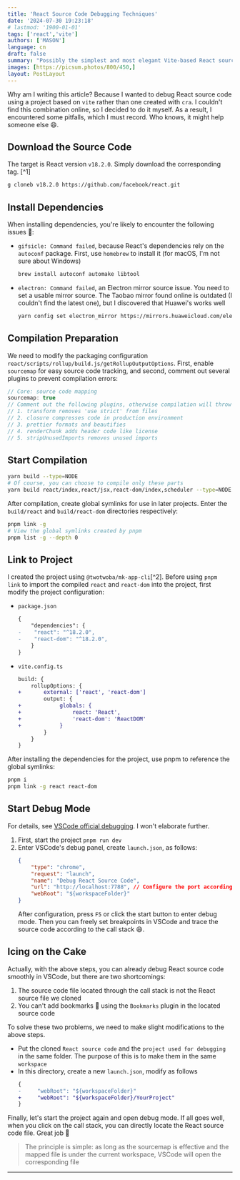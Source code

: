 ```yaml
---
title: 'React Source Code Debugging Techniques'
date: '2024-07-30 19:23:18'
# lastmod: '1900-01-01'
tags: ['react','vite']
authors: ['MASON']
language: cn
draft: false
summary: "Possibly the simplest and most elegant Vite-based React source code debugging technique. Want to check out this step-by-step tutorial? 👻"
images: [https://picsum.photos/800/450,]
layout: PostLayout
---
```


Why am I writing this article? Because I wanted to debug React source code using a project based on `vite` rather than one created with `cra`. I couldn't find this combination online, so I decided to do it myself. As a result, I encountered some pitfalls, which I must record. Who knows, it might help someone else 😄.

## Download the Source Code

The target is React version `v18.2.0`. Simply download the corresponding tag. [^1]

```sh
g cloneb v18.2.0 https://github.com/facebook/react.git
```

## Install Dependencies

When installing dependencies, you're likely to encounter the following issues 🐞:

- `gifsicle: Command failed`, because React's dependencies rely on the `autoconf` package. First, use `homebrew` to install it (for macOS, I'm not sure about Windows)
    ```sh
    brew install autoconf automake libtool
    ```
- `electron: Command failed`, an Electron mirror source issue. You need to set a usable mirror source. The Taobao mirror found online is outdated (I couldn't find the latest one), but I discovered that Huawei's works well
    ```sh
    yarn config set electron_mirror https://mirrors.huaweicloud.com/electron/
    ```

## Compilation Preparation

We need to modify the packaging configuration `react/scripts/rollup/build.js/getRollupOutputOptions`. First, enable `sourcemap` for easy source code tracking, and second, comment out several plugins to prevent compilation errors:

```ts
// Core: source code mapping
sourcemap: true
// Comment out the following plugins, otherwise compilation will throw errors
// 1. transform removes 'use strict' from files
// 2. closure compresses code in production environment
// 3. prettier formats and beautifies
// 4. renderChunk adds header code like license
// 5. stripUnusedImports removes unused imports
```

## Start Compilation

```sh
yarn build --type=NODE
# Of course, you can choose to compile only these parts
yarn build react/index,react/jsx,react-dom/index,scheduler --type=NODE
```

After compilation, create global symlinks for use in later projects. Enter the `build/react` and `build/react-dom` directories respectively:
```sh
pnpm link -g
# View the global symlinks created by pnpm
pnpm list -g --depth 0
```

## Link to Project

I created the project using `@twotwoba/mk-app-cli`[^2]. Before using `pnpm link` to import the compiled `react` and `react-dom` into the project, first modify the project configuration:
- `package.json`
    ```diff
    {
        "dependencies": {
    -    "react": "^18.2.0",
    -    "react-dom": "^18.2.0",
        }
    }
    ```

- `vite.config.ts`
    ```diff
    build: {
        rollupOptions: {
    +       external: ['react', 'react-dom']
            output: {
    +            globals: {
    +                react: 'React',
    +                'react-dom': 'ReactDOM'
    +            }
            }
        }
    }
    ```

After installing the dependencies for the project, use pnpm to reference the global symlinks:
```sh
pnpm i
pnpm link -g react react-dom
```

## Start Debug Mode

For details, see [VSCode official debugging](https://code.visualstudio.com/docs/editor/debugging). I won't elaborate further.

1. First, start the project `pnpm run dev`
2. Enter VSCode's debug panel, create `launch.json`, as follows:
    ```json
    {
        "type": "chrome",
        "request": "launch",
        "name": "Debug React Source Code",
        "url": "http://localhost:7788", // Configure the port according to your project
        "webRoot": "${workspaceFolder}"
    }
    ```
    After configuration, press `F5` or click the start button to enter debug mode. Then you can freely set breakpoints in VSCode and trace the source code according to the call stack 😄.

## Icing on the Cake

Actually, with the above steps, you can already debug React source code smoothly in VSCode, but there are two shortcomings:
1. The source code file located through the call stack is not the React source file we cloned
2. You can't add bookmarks 🔖 using the `Bookmarks` plugin in the located source code

To solve these two problems, we need to make slight modifications to the above steps.

- Put the cloned `React source code` and the `project used for debugging` in the same folder. The purpose of this is to make them in the same `workspace`
- In this directory, create a new `launch.json`, modify as follows
   ```diff
   {
   -     "webRoot": "${workspaceFolder}"
   +     "webRoot": "${workspaceFolder}/YourProject"
   }
   ```

Finally, let's start the project again and open debug mode. If all goes well, when you click on the call stack, you can directly locate the React source code file. Great job 🎉

> The principle is simple: as long as the sourcemap is effective and the mapped file is under the current workspace, VSCode will open the corresponding file

---